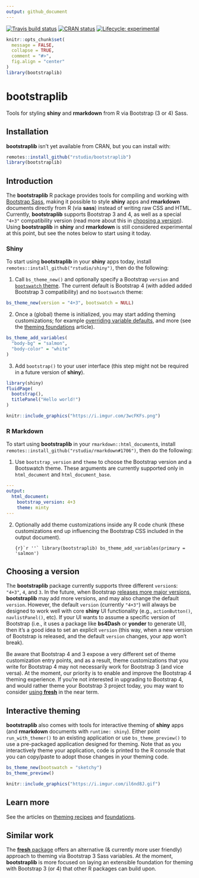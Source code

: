 ```yaml
---
output: github_document
---
```


<!-- badges: start -->
[![Travis build status](https://travis-ci.org/rstudio/bootstraplib.svg?branch=master)](https://travis-ci.org/rstudio/bootstraplib)
[![CRAN status](https://www.r-pkg.org/badges/version/shinymeta)](https://cran.r-project.org/package=shinymeta)
[![Lifecycle: experimental](https://img.shields.io/badge/lifecycle-experimental-orange.svg)](https://www.tidyverse.org/lifecycle/#experimental)
<!-- badges: end -->

```r
knitr::opts_chunk$set(
  message = FALSE,
  collapse = TRUE,
  comment = "#>",
  fig.align = "center"
)
library(bootstraplib)
```

# bootstraplib

Tools for styling **shiny** and **rmarkdown** from R via Bootstrap (3 or 4) Sass.

## Installation

**bootstraplib** isn’t yet available from CRAN, but you can install with:

``` r
remotes::install_github("rstudio/bootstraplib")
library(bootstraplib)
```

## Introduction

The **bootstraplib** R package provides tools for compiling and working with [Bootstrap Sass](https://getbootstrap.com/docs/4.4/getting-started/theming/), making it possible to style **shiny** apps and **rmarkdown** documents directly from R (via **sass**) instead of writing raw CSS and HTML. Currently, **bootstraplib** supports Bootstrap 3 and 4, as well as a special `"4+3"` compatibility version (read more about this in [choosing a version](#choosing-a-version)). Using **bootstraplib** in **shiny** and **rmarkdown** is still considered experimental at this point, but see the notes below to start using it today.

### Shiny

To start using **bootstraplib** in your **shiny** apps today, install `remotes::install_github("rstudio/shiny")`, then do the following:

(1) Call `bs_theme_new()` and optionally specify a Bootstrap `version` and [`bootswatch` theme](https://bootswatch.com/). The current default is Bootstrap 4 (with added added Bootstrap 3 compatibility) and no `bootswatch` theme:

```r
bs_theme_new(version = "4+3", bootswatch = NULL)
```

(2) Once a (global) theme is initialized, you may start adding theming customizations; for example [overriding variable defaults](https://getbootstrap.com/docs/4.4/getting-started/theming/#variable-defaults), and more (see the [theming foundations](https://rstudio.github.io/bootstraplib/articles/foundations.html) article). 

```r
bs_theme_add_variables(
  "body-bg" = "salmon",
  "body-color" = "white"
)
```

(3) Add `bootstrap()` to your user interface (this step might not be required in a future version of **shiny**). 

```r
library(shiny)
fluidPage(
  bootstrap(),
  titlePanel("Hello world!")
)
```

```r
knitr::include_graphics("https://i.imgur.com/3wcFKFs.png")
```

### R Markdown

To start using **bootstraplib** in your `rmarkdown::html_document`s, install `remotes::install_github("rstudio/rmarkdown#1706")`, then do the following:

(1) Use `bootstrap_version` and `theme` to choose the Bootstrap version and a Bootswatch theme. These arguments are currently supported only in `html_document` and `html_document_base`.

```yaml
---
output:
  html_document:
    bootstrap_version: 4+3
    theme: minty
---
```

(2) Optionally add theme customizations inside any R code chunk (these customizations end up influencing the Bootstrap CSS included in the output document).

    ```{r}`r ''`
    library(bootstraplib)
    bs_theme_add_variables(primary = 'salmon')
    ```


## Choosing a version

The **bootstraplib** package currently supports three different `version`s: `"4+3"`, `4`, and `3`. In the future, when Bootstrap [releases more major versions](https://github.com/twbs/release), **bootstraplib** may add more versions, and may also change the default `version`. However, the default `version` (currently `"4+3"`) will always be designed to work well with core **shiny** UI functionality (e.g., `actionButton()`, `navlistPanel()`, etc). If your UI wants to assume a specific version of Bootstrap (i.e., it uses a package like **bs4Dash** or **yonder** to generate UI), then it's a good idea to set an explicit `version` (this way, when a new version of Bootstrap is released, and the default `version` changes, your app won't break). 

Be aware that Bootstrap 4 and 3 expose a very different set of theme customization entry points, and as a result, theme customizations that you write for Bootstrap 4 may not necessarily work for Bootstrap 3 (and vice versa). At the moment, our priority is to enable and improve the Bootstrap 4 theming experience. If you're not interested in upgrading to Bootstrap 4, and would rather theme your Bootstrap 3 project today, you may want to consider [using **fresh**](#fresh) in the near term.

## Interactive theming

**bootstraplib** also comes with tools for interactive theming of **shiny** apps (and **rmarkdown** documents with `runtime: shiny`). Either point `run_with_themer()` to an existing application or use `bs_theme_preview()` to use a pre-packaged application designed for theming. Note that as you interactively theme your application, code is printed to the R console that you can copy/paste to adopt those changes in your theming code.

```r
bs_theme_new(bootswatch = "sketchy")
bs_theme_preview()
```

```r
knitr::include_graphics("https://i.imgur.com/il6nd8J.gif")
```

## Learn more 

See the articles on [theming recipes](https://rstudio.github.io/bootstraplib/articles/recipes.html) and [foundations](https://rstudio.github.io/bootstraplib/articles/foundations.html).

## Similar work {#fresh}

The [**fresh** package](https://github.com/dreamRs/fresh) offers an alternative (& currently more user friendly) approach to theming via Bootstrap 3 Sass variables. At the moment, **bootstraplib** is more focused on laying an extensible foundation for theming with Bootstrap 3 (or 4) that other R packages can build upon. 

<!--
* Use [Bootstrap](https://sass-lang.com/) 4, as well as any major version of Bootstrap built on [Sass](https://sass-lang.com/). 

  * Packages like **shiny**, **rmarkdown**, and many of their downstream dependencies have long depended on static Bootstrap 3 CSS, and may continue to do so by default. This package provides a means for upgrading to Bootstrap 4 (as well as compiling [Bootstrap 3 SASS](https://github.com/twbs/bootstrap-sass), and potentially, [future major versions](https://github.com/twbs/release) of Bootstrap). 

* Easily use pre-packaged [Bootswatch](https://bootswatch.com/) themes. 

* Create [custom Bootstrap themes](https://getbootstrap.com/docs/4.0/getting-started/theming) through compilation of user supplied [Sass](https://Sass-lang.com) code from R. 

To learn more, see the article on using **bootstraplib** with [**shiny**](articles/shiny.html) and [**rmarkdown**](articles/rmarkdown.html), as well as creating [custom Bootstrap themes](articles/custom.html).
-->

<!--
## Via bs4 {#bs4}

The [**bs4** package](https://github.com/rstudio/bs4) provides a family of page layout functions (e.g., `bs_page_fluid()`, `bs_page_fixed()`, `bs_page()`) that provide a drop-in replacement to core **shiny** page layout functions (e.g., `fluidPage()`, `fixedPage()`, `bootstrapPage()`, etc). These **bs4** functions implictly include `bootstraplib::bootstrap()`, so **bootstraplib** theming functions like `bs_theme_new()` and `bs_theme_add_variables()` may be used to style the page without explictly including `bootstrap()`.

Eventually **bs4** will provide more replacements for core **shiny** UI functions that assume Bootstrap 4; but for now, you can use the **bs4Dash** package to generate similar UI with Bootstrap 4 compatible markup (as well as leverage new Bootstrap 4 features like [cards](https://getbootstrap.com/docs/4.4/components/card/)).

```r
library(bs4)
library(bs4Dash)

# Pin the version to Bootstrap version to 4 since 
# we're using UI functions designed specifically for BS4
bs_theme_new(version = 4)
bs_theme_add_variables(primary = "salmon")

ui_content <- bs4TabSetPanel(
  id = "panel", side = "left",
  bs4TabPanel("One", tabName = "One"),
  bs4TabPanel("Two", tabName = "Two")
)
ui <- bs4_page_fluid(ui_content)
shinyApp(ui, function(input, output) {})
```
-->

